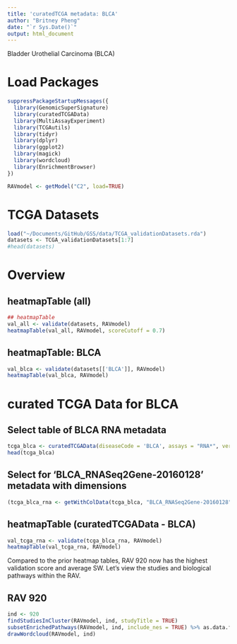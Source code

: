 ```yaml
---
title: 'curatedTCGA metadata: BLCA'
author: "Britney Pheng"
date: "`r Sys.Date()`"
output: html_document
---
```

Bladder Urothelial Carcinoma (BLCA)

# Load Packages
```r
suppressPackageStartupMessages({
  library(GenomicSuperSignature)
  library(curatedTCGAData)
  library(MultiAssayExperiment)
  library(TCGAutils)
  library(tidyr)
  library(dplyr)
  library(ggplot2)
  library(magick)
  library(wordcloud)
  library(EnrichmentBrowser)
})
```

```r
RAVmodel <- getModel("C2", load=TRUE)
```

# TCGA Datasets
```r
load("~/Documents/GitHub/GSS/data/TCGA_validationDatasets.rda")
datasets <- TCGA_validationDatasets[1:7]
#head(datasets)
```

# Overview
## heatmapTable (all)
```r
## heatmapTable
val_all <- validate(datasets, RAVmodel)
heatmapTable(val_all, RAVmodel, scoreCutoff = 0.7)
```
## heatmapTable: BLCA
```r
val_blca <- validate(datasets[['BLCA']], RAVmodel)
heatmapTable(val_blca, RAVmodel)
```
# curated TCGA Data for BLCA

## Select table of BLCA RNA metadata
```r
tcga_blca <- curatedTCGAData(diseaseCode = 'BLCA', assays = "RNA*", version = "2.0.1", dry.run = FALSE)
head(tcga_blca)
```
## Select for 'BLCA_RNASeq2Gene-20160128' metadata with dimensions
```r
(tcga_blca_rna <- getWithColData(tcga_blca, "BLCA_RNASeq2Gene-20160128", mode = "append"))
```
## heatmapTable (curatedTCGAData - BLCA)
```r
val_tcga_rna <- validate(tcga_blca_rna, RAVmodel)
heatmapTable(val_tcga_rna, RAVmodel)
```
Compared to the prior heatmap tables, RAV 920 now has the highest validation score and average SW. Let's view the studies and biological pathways within the RAV.

## RAV 920
```r
ind <- 920
findStudiesInCluster(RAVmodel, ind, studyTitle = TRUE)
subsetEnrichedPathways(RAVmodel, ind, include_nes = TRUE) %>% as.data.frame
drawWordcloud(RAVmodel, ind)
```


